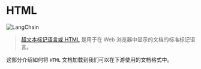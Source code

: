 # HTML
![LangChain](https://pica.zhimg.com/50/v2-56e8bbb52aa271012541c1fe1ceb11a2_r.gif 'LangChain中文网')

> [超文本标记语言或 HTML](https://en.wikipedia.org/wiki/HTML) 是用于在 Web 浏览器中显示的文档的标准标记语言。

这部分介绍如何将 `HTML` 文档加载到我们可以在下游使用的文档格式中。


<Example/>
